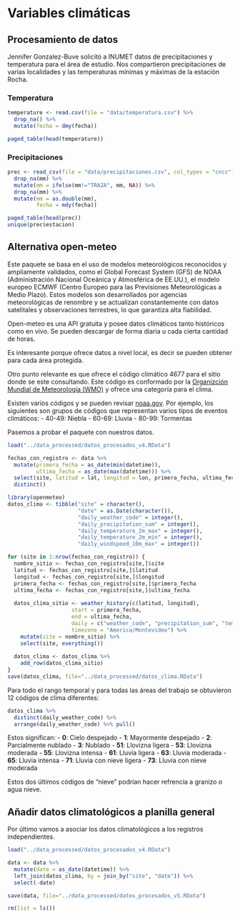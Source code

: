 # Variables climáticas

## Procesamiento de datos

Jennifer Gonzalez-Buve solicitó a INUMET datos de precipitaciones y temperatura para el área de estudio. Nos compartieron precipitaciones de varias localidades y las temperaturas mínimas y máximas de la estación Rocha.

### Temperatura

```r
temperature <- read.csv(file = "data/temperatura.csv") %>% 
  drop_na() %>% 
  mutate(fecha = dmy(fecha))
```

```r
paged_table(head(temperature))
```


### Precipitaciones

```r
prec <- read_csv(file = "data/precipitaciones.csv", col_types = "cncc") %>% 
  drop_na(mm) %>% 
  mutate(mm = ifelse(mm!="TRAZA", mm, NA)) %>% 
  drop_na(mm) %>% 
  mutate(mm = as.double(mm),
         fecha = mdy(fecha))
```

```r
paged_table(head(prec))
unique(prec$estacion)
```


## Alternativa open-meteo

Este paquete se basa en el uso de modelos meteorológicos reconocidos y ampliamente validados, como el Global Forecast System (GFS) de NOAA (Administración Nacional Oceánica y Atmosférica de EE.UU.), el modelo europeo ECMWF (Centro Europeo para las Previsiones Meteorológicas a Medio Plazo). Estos modelos son desarrollados por agencias meteorológicas de renombre y se actualizan constantemente con datos satelitales y observaciones terrestres, lo que garantiza alta fiabilidad.

Open-meteo es una API gratuita y posee datos climáticos tanto históricos como en vivo. Se pueden descargar de forma diaria u cada cierta cantidad de horas.

Es interesante porque ofrece datos a nivel local, es decir se pueden obtener para cada área protegida.

Otro punto relevante es que ofrece el código climático 4677 para el sitio donde se este consultando. Este código es conformado por la [Organizción Mundial de Meteorología (WMO)](https://wmo.int/) y ofrece una categoría para el clima.

Existen varios códigos y se pueden revisar [noaa.gov](https://www.nodc.noaa.gov/archive/arc0021/0002199/1.1/data/0-data/HTML/WMO-CODE/WMO4677.HTM). Por ejemplo, los siguientes son grupos de códigos que representan varios tipos de eventos climáticos:
- 40-49: Niebla
- 60-69: Lluvia
- 80-99: Tormentas

Pasemos a probar el paquete con nuestros datos.

```r
load("../data_processed/datos_procesados_v4.RData")
```

```r
fechas_con_registro <- data %>% 
  mutate(primera_fecha = as_date(min(datetime)),
         ultima_fecha = as_date(max(datetime))) %>%
  select(site, latitud = lat, longitud = lon, primera_fecha, ultima_fecha) %>% 
  distinct()
```


```r
library(openmeteo)
datos_clima <- tibble("site" = character(),
                      "date" = as.Date(character()),
                      "daily_weather_code" = integer(),
                      "daily_precipitation_sum" = integer(),
                      "daily_temperature_2m_max" = integer(),
                      "daily_temperature_2m_min" = integer(),
                      "daily_windspeed_10m_max" = integer())

for (site in 1:nrow(fechas_con_registro)) {
  nombre_sitio <- fechas_con_registro[site,]$site
  latitud <- fechas_con_registro[site,]$latitud
  longitud <- fechas_con_registro[site,]$longitud
  primera_fecha <- fechas_con_registro[site,]$primera_fecha
  ultima_fecha <- fechas_con_registro[site,]$ultima_fecha
  
  datos_clima_sitio <- weather_history(c(latitud, longitud),
                    start = primera_fecha,
                    end = ultima_fecha,
                    daily = c("weather_code", "precipitation_sum", "temperature_2m_max", "temperature_2m_min", "windspeed_10m_max"),
                    timezone = "America/Montevideo") %>% 
    mutate(site = nombre_sitio) %>%
    select(site, everything())
  
  datos_clima <- datos_clima %>% 
    add_row(datos_clima_sitio)
}
save(datos_clima, file="../data_processed/datos_clima.RData")
```

Para todo el rango temporal y para todas las áreas del trabajo se obtuvieron 12 códigos de clima diferentes:

```r
datos_clima %>% 
  distinct(daily_weather_code) %>% 
  arrange(daily_weather_code) %>% pull()
```
Estos significan:
- **0**: Cielo despejado
- **1**: Mayormente despejado
- **2**: Parcialmente nublado
- **3**: Nublado
- **51**: Llovizna ligera
- **53**: Llovizna moderada
- **55**: Llovizna intensa
- **61**: Lluvia ligera
- **63**: Lluvia moderada
- **65**: Lluvia intensa
- **71**: Lluvia con nieve ligera
- **73**: Lluvia con nieve moderada

Estos dos últimos códigos de "nieve" podrían hacer refrencia a granizo o agua nieve.

## Añadir datos climatológicos a planilla general

Por último vamos a asociar los datos climatológicos a los registros independientes.

```r
load("../data_processed/datos_procesados_v4.RData")

data <- data %>% 
  mutate(date = as_date(datetime)) %>% 
  left_join(datos_clima, by = join_by("site", "date")) %>% 
  select(-date)

save(data, file="../data_processed/datos_procesados_v5.RData")
```

```r
rm(list = ls())
```